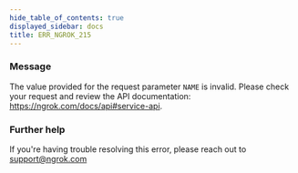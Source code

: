 ```yaml
---
hide_table_of_contents: true
displayed_sidebar: docs
title: ERR_NGROK_215
---
```


### Message

The value provided for the request parameter `NAME` is invalid. Please check your request and review the API documentation: https://ngrok.com/docs/api#service-api.

### Further help

If you're having trouble resolving this error, please reach out to [support@ngrok.com](mailto:support@ngrok.com?subject=Help%20with%20ERR_NGROK_215)
